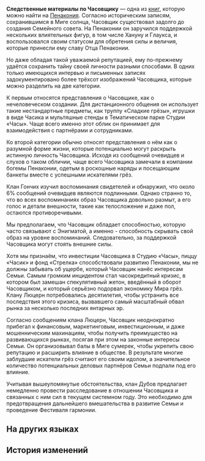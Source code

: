 {{Книга Инфобокс
|id           = 324
|Название     = Следственные материалы по Часовщику
|Изображение  = Item Penacony Readable 1.png
|Мир          = Пенакония
|Томов        = 1
|Автор        = <!--нужно добавить-->
|Описание     = Собранное Семьёй в ходе следствия досье и анализ действий Часовщика, а также показания свидетелей.
|Том1         = {{tx}}
|Источник1    = {{tx|Отсутствует источник}}
|Персонажи    = 
|Фракции      = 
}}
'''Следственные материалы по Часовщику''' — одна из [[Книги|книг]], которую можно найти на [[Пенакония]].
<!--
==Получение==
<gallery>
Книга НАЗВАНИЕ.png|НАЗВАНИЕ
Локация НАЗВАНИЕ.png|Расположение на карте. Ближайший пространственный якорь «[[НАЗВАНИЕ]]»
</gallery>
-->
Согласно историческим записям, сохранившимся в Миге солнца, Часовщик существовал задолго до создания Семейного совета. На Пенаконии он заручился поддержкой нескольких влиятельных фигур, в том числе Хануну и Глаукса, и воспользовался своим статусом для обретения силы и величия, которые принесли ему славу Отца Пенаконии.

Но даже обладая такой уважаемой репутацией, ему по-прежнему удаётся сохранить тайну своей личности разными способами. В одних только имеющихся интервью и письменных записях задокументировано более трёхсот изображений Часовщика, которые можно разделить на две категории.

К первым относятся представления о Часовщике, как о нечеловеческом создании. Для дистанционного общения он использует такие нестандартные предметы, как труппу «Сладкие грёзы», игрушки в виде Часика и мультяшные стенды в Тематическом парке Студии «Часы». Чаще всего именно этот облик он принимает для взаимодействия с партнёрами и сотрудниками.

Ко второй категории обычно относят представления о нём как о разумной форме жизни, которые потенциально могут раскрыть истинную личность Часовщика. Исходя из сообщений очевидцев и слухов о таком обличии, чаще всего Часовщика замечали в компании богемы Пенаконии, одетым в роскошные наряды и посещающим банкеты вместе с успешными искателями грёз.

Клан Гончих изучил воспоминания свидетелей и обнаружил, что около 6% сообщений очевидцев являются подлинными. Однако странно то, что во всех воспоминаниях образ Часовщика довольно размыт, а его голос и детали внешности, такие как телосложение и даже пол, остаются противоречивыми.

Мы предполагаем, что Часовщик обладает способностью, которую часто связывают с Энигматой, а именно - способность скрывать свой образ на уровне воспоминаний. Следовательно, за поддержкой Часовщика могут стоять внешние силы.

Хотя мы признаём, что инвестиции Часовщика в Студию «Часы», пиццу «Часик» и фонд «Стрелка» способствовали развитию Пенаконии, мы не должны забывать об ущербе, который Часовщик нанёс интересам Семьи. Самым громким инцидентом стал часокредитный кризис, в котором был замешан спекулятивный жетон, введённый в оборот Часовщиком, и который серьёзно подорвал экономику Мира грёз. Клану Люцерн потребовались десятилетия, чтобы устранить все последствия этого кризиса, вызвавшего самый масштабный обвал рынка за несколько последних янтарных эр.

Согласно сообщениям клана Люцерн, Часовщик неоднократно прибегал к финансовым, маркетинговым, инвестиционным, и даже мошенническим махинациям, чтобы получить преимущество на развивающихся рынках, посягая при этом на законные интересы Семьи. Он организовывал балы в Миге сумерек, чтобы укрепить свою репутацию и расширить влияние в обществе. В результате многие заблудшие искатели грёз считают его своим идолом, а значительное количество потенциальных деловых партнёров Семьи подпали под его влияние.

Учитывая вышеупомянутые обстоятельства, клан Дубов предлагает немедленно провести расследование в отношении Часовщика и связанных с ним сил в текущем системном году. Это необходимо для предотвращения дальнейшего вмешательства в развитие Семьи и проведение Фестиваля гармонии.

==На других языках==
{{На других языках
|en   = Watchmaker Investigation Record
|zhs  = 「钟表匠」调查记录
|zht  = 「鐘錶匠」調查紀錄
|ja   = 「時計屋」調査記録
|ko   = 「시계공」 조사 기록
|es   = Registro de investigación del Relojero
|fr   = Rapport d'enquête sur l'Horloger
|ru   = Следственные материалы по Часовщику
|th   = บันทึกการตรวจสอบ "ช่างนาฬิกา"
|vi   = Ghi Chép Điều Tra "Thợ Đồng Hồ"
|de   = Bericht über die Untersuchung gegen den Uhrmacher
|id   = Catatan Investigasi "Watchmaker"
|pt   = Registro de Investigação do Relojoeiro
}}

==История изменений==
{{История изменений|2.7}}